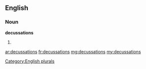 ==English==

===Noun===
'''decussations'''

# {{plural of|[[decussation]]}}

[[Category:English plurals]]

[[ar:decussations]]
[[fr:decussations]]
[[mg:decussations]]
[[my:decussations]]